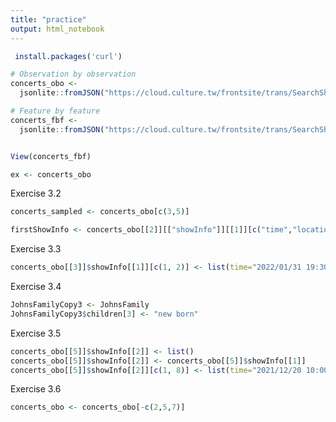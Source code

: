 ---
title: "practice"
output: html_notebook
---
```{r}
 install.packages('curl')

# Observation by observation
concerts_obo <-
  jsonlite::fromJSON("https://cloud.culture.tw/frontsite/trans/SearchShowAction.do?method=doFindTypeJ&category=17", simplifyDataFrame = F)

# Feature by feature
concerts_fbf <-
  jsonlite::fromJSON("https://cloud.culture.tw/frontsite/trans/SearchShowAction.do?method=doFindTypeJ&category=17", simplifyDataFrame = T)


View(concerts_fbf)

```

```{r}
ex <- concerts_obo

```


Exercise 3.2 

```{r}
concerts_sampled <- concerts_obo[c(3,5)] 

firstShowInfo <- concerts_obo[[2]][["showInfo"]][[1]][c("time","location")]

```

Exercise 3.3

```{r}
concerts_obo[[3]]$showInfo[[1]][c(1, 2)] <- list(time="2022/01/31 19:30:00", location="Taichung Opera House" )

```

Exercise 3.4

```{r}
JohnsFamilyCopy3 <- JohnsFamily
JohnsFamilyCopy3$children[3] <- "new born"

```

Exercise 3.5

```{r}

concerts_obo[[5]]$showInfo[[2]] <- list()
concerts_obo[[5]]$showInfo[[2]] <- concerts_obo[[5]]$showInfo[[1]]
concerts_obo[[5]]$showInfo[[2]][c(1, 8)] <- list(time="2021/12/20 10:00:00", endTime="2021/12/21 22:00:00")

```

Exercise 3.6

```{r}
concerts_obo <- concerts_obo[-c(2,5,7)]

```



